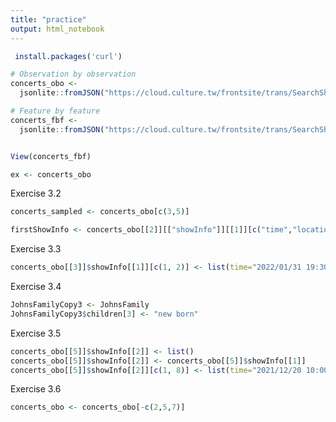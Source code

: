 ---
title: "practice"
output: html_notebook
---
```{r}
 install.packages('curl')

# Observation by observation
concerts_obo <-
  jsonlite::fromJSON("https://cloud.culture.tw/frontsite/trans/SearchShowAction.do?method=doFindTypeJ&category=17", simplifyDataFrame = F)

# Feature by feature
concerts_fbf <-
  jsonlite::fromJSON("https://cloud.culture.tw/frontsite/trans/SearchShowAction.do?method=doFindTypeJ&category=17", simplifyDataFrame = T)


View(concerts_fbf)

```

```{r}
ex <- concerts_obo

```


Exercise 3.2 

```{r}
concerts_sampled <- concerts_obo[c(3,5)] 

firstShowInfo <- concerts_obo[[2]][["showInfo"]][[1]][c("time","location")]

```

Exercise 3.3

```{r}
concerts_obo[[3]]$showInfo[[1]][c(1, 2)] <- list(time="2022/01/31 19:30:00", location="Taichung Opera House" )

```

Exercise 3.4

```{r}
JohnsFamilyCopy3 <- JohnsFamily
JohnsFamilyCopy3$children[3] <- "new born"

```

Exercise 3.5

```{r}

concerts_obo[[5]]$showInfo[[2]] <- list()
concerts_obo[[5]]$showInfo[[2]] <- concerts_obo[[5]]$showInfo[[1]]
concerts_obo[[5]]$showInfo[[2]][c(1, 8)] <- list(time="2021/12/20 10:00:00", endTime="2021/12/21 22:00:00")

```

Exercise 3.6

```{r}
concerts_obo <- concerts_obo[-c(2,5,7)]

```



